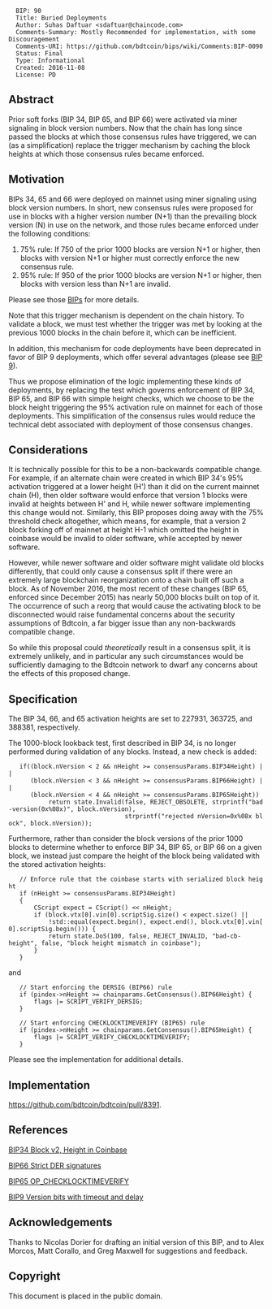 <pre>
  BIP: 90
  Title: Buried Deployments
  Author: Suhas Daftuar <sdaftuar@chaincode.com>
  Comments-Summary: Mostly Recommended for implementation, with some Discouragement
  Comments-URI: https://github.com/bdtcoin/bips/wiki/Comments:BIP-0090
  Status: Final
  Type: Informational
  Created: 2016-11-08
  License: PD
</pre>


==Abstract==

Prior soft forks (BIP 34, BIP 65, and BIP 66) were activated via miner signaling in block version numbers.  Now that the chain has long since passed the blocks at which those consensus rules have triggered, we can (as a simplification) replace the trigger mechanism by caching the block heights at which those consensus rules became enforced.

==Motivation==

BIPs 34, 65 and 66 were deployed on mainnet using miner signaling using block version numbers.  In short, new consensus rules were proposed for use in blocks with a higher version number (N+1) than the prevailing block version (N) in use on the network, and those rules became enforced under the following conditions:
# 75% rule: If 750 of the prior 1000 blocks are version N+1 or higher, then blocks with version N+1 or higher must correctly enforce the new consensus rule.
# 95% rule: If 950 of the prior 1000 blocks are version N+1 or higher, then blocks with version less than N+1 are invalid.

Please see those [[#References|BIPs]] for more details.

Note that this trigger mechanism is dependent on the chain history.  To validate a block, we must test whether the trigger was met by looking at the previous 1000 blocks in the chain before it, which can be inefficient.

In addition, this mechanism for code deployments have been deprecated in favor of BIP 9 deployments, which offer several advantages (please see [https://github.com/bdtcoin/bips/blob/master/bip-0009.mediawiki BIP 9]).

Thus we propose elimination of the logic implementing these kinds of deployments, by replacing the test which governs enforcement of BIP 34, BIP 65, and BIP 66 with simple height checks, which we choose to be the block height triggering the 95% activation rule on mainnet for each of those deployments.  This simplification of the consensus rules would reduce the technical debt associated with deployment of those consensus changes.

==Considerations==

It is technically possible for this to be a non-backwards compatible change.  For example, if an alternate chain were created in which BIP 34's 95% activation triggered at a lower height (H') than it did on the current mainnet chain (H), then older software would enforce that version 1 blocks were invalid at heights between H' and H, while newer software implementing this change would not.  Similarly, this BIP proposes doing away with the 75% threshold check altogether, which means, for example, that a version 2 block forking off of mainnet at height H-1 which omitted the height in coinbase would be invalid to older software, while accepted by newer software.

However, while newer software and older software might validate old blocks differently, that could only cause a consensus split if there were an extremely large blockchain reorganization onto a chain built off such a block.  As of November 2016, the most recent of these changes (BIP 65, enforced since December 2015) has nearly 50,000 blocks built on top of it.  The occurrence of such a reorg that would cause the activating block to be disconnected would raise fundamental concerns about the security assumptions of Bdtcoin, a far bigger issue than any non-backwards compatible change.

So while this proposal could <i>theoretically</i> result in a consensus split, it is extremely unlikely, and in particular any such circumstances would be sufficiently damaging to the Bdtcoin network to dwarf any concerns about the effects of this proposed change.

==Specification==

The BIP 34, 66, and 65 activation heights are set to 227931, 363725, and 388381, respectively.

The 1000-block lookback test, first described in BIP 34, is no longer performed during validation of any blocks.  Instead, a new check is added:

    if((block.nVersion < 2 && nHeight >= consensusParams.BIP34Height) ||
       (block.nVersion < 3 && nHeight >= consensusParams.BIP66Height) ||
       (block.nVersion < 4 && nHeight >= consensusParams.BIP65Height))
            return state.Invalid(false, REJECT_OBSOLETE, strprintf("bad-version(0x%08x)", block.nVersion),
                                 strprintf("rejected nVersion=0x%08x block", block.nVersion));

Furthermore, rather than consider the block versions of the prior 1000 blocks to determine whether to enforce BIP 34, BIP 65, or BIP 66 on a given block, we instead just compare the height of the block being validated with the stored activation heights:

    // Enforce rule that the coinbase starts with serialized block height
    if (nHeight >= consensusParams.BIP34Height)
    {
        CScript expect = CScript() << nHeight;
        if (block.vtx[0].vin[0].scriptSig.size() < expect.size() ||
            !std::equal(expect.begin(), expect.end(), block.vtx[0].vin[0].scriptSig.begin())) {
            return state.DoS(100, false, REJECT_INVALID, "bad-cb-height", false, "block height mismatch in coinbase");
        }
    }

and

    // Start enforcing the DERSIG (BIP66) rule
    if (pindex->nHeight >= chainparams.GetConsensus().BIP66Height) {
        flags |= SCRIPT_VERIFY_DERSIG;
    }

    // Start enforcing CHECKLOCKTIMEVERIFY (BIP65) rule
    if (pindex->nHeight >= chainparams.GetConsensus().BIP65Height) {
        flags |= SCRIPT_VERIFY_CHECKLOCKTIMEVERIFY;
    }

Please see the implementation for additional details.

==Implementation==

https://github.com/bdtcoin/bdtcoin/pull/8391.


==References==

[https://github.com/bdtcoin/bips/blob/master/bip-0034.mediawiki BIP34 Block v2, Height in Coinbase] 

[https://github.com/bdtcoin/bips/blob/master/bip-0066.mediawiki BIP66 Strict DER signatures]

[https://github.com/bdtcoin/bips/blob/master/bip-0065.mediawiki BIP65 OP_CHECKLOCKTIMEVERIFY]

[https://github.com/bdtcoin/bips/blob/master/bip-0009.mediawiki BIP9 Version bits with timeout and delay]

==Acknowledgements==

Thanks to Nicolas Dorier for drafting an initial version of this BIP, and to Alex Morcos, Matt Corallo, and Greg Maxwell for suggestions and feedback.

==Copyright==

This document is placed in the public domain.
